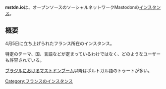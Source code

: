 {{infobox instance
|Name = '''mstdn.io'''
|Image = [[ファイル:mstdn io.png|300px]]
|Domain = https://mstdn.io
|Country = フランス
|Admin = [https://mstdn.io/@angristan @angristan]
|Start = 2017年4月5日
|Kifu = [https://www.paypal.com/cgi-bin/webscr?cmd=_s-xclick&hosted_button_id=84V6984BN44F6 Paypal]<br />[https://www.patreon.com/Angristan Patreon]<br />[https://liberapay.com/Angristan/ Liberapay]<br />[https://mstdn.io/about/more ほか]
|Alias = 
}}'''mstdn.io'''は、オープンソースのソーシャルネットワークMastodonの[[インスタンス]]。

== 概要 ==
4月5日に立ち上げられたフランス所在のインスタンス。

特定のテーマ、国、言語などが定まっているわけではなく、どのようなユーザーも許容されている。

[[ブラジルにおけるマストドンブーム]]以降はポルトガル語のトゥートが多い。

{{DEFAULTSORT:io}}
[[Category:フランスのインスタンス]]